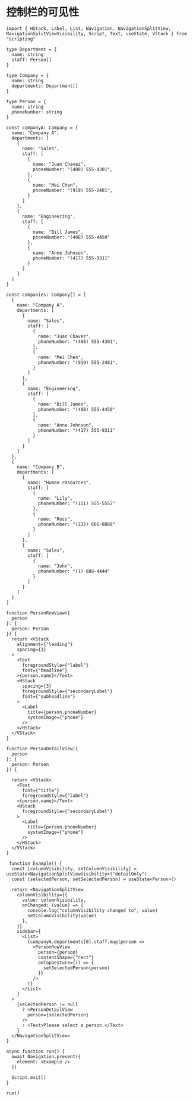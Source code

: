 # 控制栏的可见性 

```tsx
import { HStack, Label, List, Navigation, NavigationSplitView, NavigationSplitViewVisibility, Script, Text, useState, VStack } from "scripting"

type Department = {
  name: string
  staff: Person[]
}

type Company = {
  name: string
  departments: Department[]
}

type Person = {
  name: string
  phoneNumber: string
}

const companyA: Company = {
  name: "Company A",
  departments: [
    {
      name: "Sales",
      staff: [
        {
          name: "Juan Chavez",
          phoneNumber: "(408) 555-4301",
        },
        {
          name: "Mei Chen",
          phoneNumber: "(919) 555-2481",
        }
      ]
    },
    {
      name: "Engineering",
      staff: [
        {
          name: "Bill James",
          phoneNumber: "(408) 555-4450"
        },
        {
          name: "Anne Johnson",
          phoneNumber: "(417) 555-9311"
        }
      ]
    }
  ]
}

const companies: Company[] = [
  {
    name: "Company A",
    departments: [
      {
        name: "Sales",
        staff: [
          {
            name: "Juan Chavez",
            phoneNumber: "(408) 555-4301",
          },
          {
            name: "Mei Chen",
            phoneNumber: "(919) 555-2481",
          }
        ]
      },
      {
        name: "Engineering",
        staff: [
          {
            name: "Bill James",
            phoneNumber: "(408) 555-4450"
          },
          {
            name: "Anne Johnson",
            phoneNumber: "(417) 555-9311"
          }
        ]
      }
    ]
  },
  {
    name: "Company B",
    departments: [
      {
        name: "Human resources",
        staff: [
          {
            name: "Lily",
            phoneNumber: "(111) 555-5552"
          },
          {
            name: "Ross",
            phoneNumber: "(222) 666-8888"
          }
        ]
      },
      {
        name: "Sales",
        staff: [
          {
            name: "John",
            phoneNumber: "(1) 888-4444"
          }
        ]
      }
    ]
  }
]

function PersonRowView({
  person
}: {
  person: Person
}) {
  return <VStack
    alignment={"leading"}
    spacing={3}
  >
    <Text
      foregroundStyle={"label"}
      font={"headline"}
    >{person.name}</Text>
    <HStack
      spacing={3}
      foregroundStyle={"secondaryLabel"}
      font={"subheadline"}
    >
      <Label
        title={person.phoneNumber}
        systemImage={"phone"}
      />
    </HStack>
  </VStack>
}

function PersonDetailView({
  person
}: {
  person: Person
}) {

  return <VStack>
    <Text
      font={"title"}
      foregroundStyle={"label"}
    >{person.name}</Text>
    <HStack
      foregroundStyle={"secondaryLabel"}
    >
      <Label
        title={person.phoneNumber}
        systemImage={"phone"}
      />
    </HStack>
  </VStack>
}

 function Example() {
  const [columnVisibility, setColumnVisibility] = useState<NavigationSplitViewVisibility>("detailOnly")
  const [selectedPerson, setSelectedPerson] = useState<Person>()

  return <NavigationSplitView
    columnVisibility={{
      value: columnVisibility,
      onChanged: (value) => {
        console.log("columnVisibility changed to", value)
        setColumnVisibility(value)
      },
    }}
    sidebar={
      <List>
        {companyA.departments[0].staff.map(person =>
          <PersonRowView
            person={person}
            contentShape={"rect"}
            onTapGesture={() => {
              setSelectedPerson(person)
            }}
          />
        )}
      </List>
    }
  >
    {selectedPerson != null
      ? <PersonDetailView
        person={selectedPerson}
      />
      : <Text>Please select a person.</Text>
    }
  </NavigationSplitView>
}

async function run() {
  await Navigation.present({
    element: <Example />
  })

  Script.exit()
}

run()
```